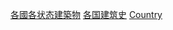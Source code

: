 {{Commons category|Former buildings by country}}
{{containercat}}

[[Category:各國各状态建築物|]]
[[Category:各国建筑史|]]
[[Category:已不存在的建築物|Country]]